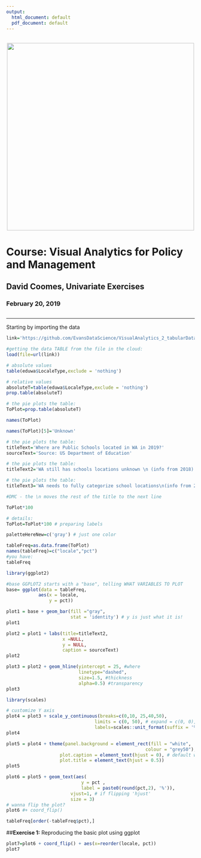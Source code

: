 ```yaml
---
output:
  html_document: default
  pdf_document: default
---
```

<br> 
<center><img src="http://i.imgur.com/sSaOozN.png" width="500"></center>

# Course: Visual Analytics for Policy and Management

## David Coomes, Univariate Exercises
### February 20, 2019

##
##
_____


Starting by importing the data

```r
link='https://github.com/EvansDataScience/VisualAnalytics_2_tabularData/raw/master/data/eduwa.rda'

#getting the data TABLE from the file in the cloud:
load(file=url(link))
```



```r
# absolute values
table(eduwa$LocaleType,exclude = 'nothing')
```

```r
# relative values
absoluteT=table(eduwa$LocaleType,exclude = 'nothing')
prop.table(absoluteT)
```


```r
# the pie plots the table:
ToPlot=prop.table(absoluteT)

```


```r
names(ToPlot)
```


```r
names(ToPlot)[5]='Unknown'
```


```r
# the pie plots the table:
titleText='Where are Public Schools located in WA in 2019?'
sourceText='Source: US Department of Education'

```


```r
# the pie plots the table:
titleText2='WA still has schools locations unknown \n (info from 2018)'

```


```r
# the pie plots the table:
titleText3='WA needs to fully categorize school locations\n(info from 2018)'

#DMC - the \n moves the rest of the title to the next line

```


```r
ToPlot*100
```


```r
# details:
ToPlot=ToPlot*100 # preparing labels

```



```r
paletteHereNew=c('gray') # just one color
```


```r
tableFreq=as.data.frame(ToPlot)
names(tableFreq)=c("locale","pct")
#you have:
tableFreq
```


```r
library(ggplot2)
```


```r
#base GGPLOT2 starts with a "base", telling WHAT VARIABLES TO PLOT
base= ggplot(data = tableFreq, 
            aes(x = locale,
                y = pct)) 

```


```r
plot1 = base + geom_bar(fill ="gray",
                        stat = 'identity') # y is just what it is!
plot1
```


```r
plot2 = plot1 + labs(title=titleText2,
                     x =NULL, 
                     y = NULL,
                     caption = sourceText)
plot2

```


```r
plot3 = plot2 + geom_hline(yintercept = 25, #where
                           linetype="dashed", 
                           size=1.5, #thickness
                           alpha=0.5) #transparency
plot3
```


```r
library(scales)

# customize Y axis
plot4 = plot3 + scale_y_continuous(breaks=c(0,10, 25,40,50),
                                 limits = c(0, 50), # expand = c(0, 0),
                                 labels=scales::unit_format(suffix = '%')) 
plot4
```

```r
plot5 = plot4 + theme(panel.background = element_rect(fill = "white",
                                                    colour = "grey50"),
                    plot.caption = element_text(hjust = 0), # default was 1
                    plot.title = element_text(hjust = 0.5))
plot5
```


```r

plot6 = plot5 + geom_text(aes(
                            y = pct ,
                            label = paste0(round(pct,2), '%')),
                        vjust=1, # if flipping 'hjust'
                        size = 3)
# wanna flip the plot?
plot6 #+ coord_flip()

```



```r
tableFreq[order(-tableFreq$pct),]
```




##**Exercise 1:** Reproducing the basic plot using ggplot

```r

plot7=plot6 + coord_flip() + aes(x=reorder(locale, pct))
plot7


```


